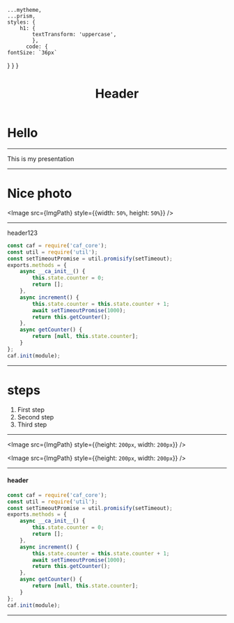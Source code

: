 


    ...mytheme,
    ...prism,
    styles: {
        h1: {
            textTransform: 'uppercase',
            },
          code: {
    fontSize: `36px`
}
  }
}

<Header>

# Header

</Header>

# Hello

---

 This is my presentation

---

# Nice photo

<Image src={ImgPath} style={{width: `50%`, height: `50%`}} />

---
<SplitCode>

header123

```js
const caf = require('caf_core');
const util = require('util');
const setTimeoutPromise = util.promisify(setTimeout);
exports.methods = {
    async __ca_init__() {
        this.state.counter = 0;
        return [];
    },
    async increment() {
        this.state.counter = this.state.counter + 1;
        await setTimeoutPromise(1000);
        return this.getCounter();
    },
    async getCounter() {
        return [null, this.state.counter];
    }
};
caf.init(module);
```

</SplitCode>

---

<Invert>

# steps

<Steps>

1. First step
2. Second step
3. Third step

</Steps>

</Invert>

---


<Split>

<Image src={ImgPath} style={{height: `200px`, width: `200px`}} />

<Image src={ImgPath} style={{height: `200px`, width: `200px`}} />

</Split>

---

<FullScreenCode>

#### header

```js
const caf = require('caf_core');
const util = require('util');
const setTimeoutPromise = util.promisify(setTimeout);
exports.methods = {
    async __ca_init__() {
        this.state.counter = 0;
        return [];
    },
    async increment() {
        this.state.counter = this.state.counter + 1;
        await setTimeoutPromise(1000);
        return this.getCounter();
    },
    async getCounter() {
        return [null, this.state.counter];
    }
};
caf.init(module);
```

</FullScreenCode>

---


<WindMill width="200" height="200" />
